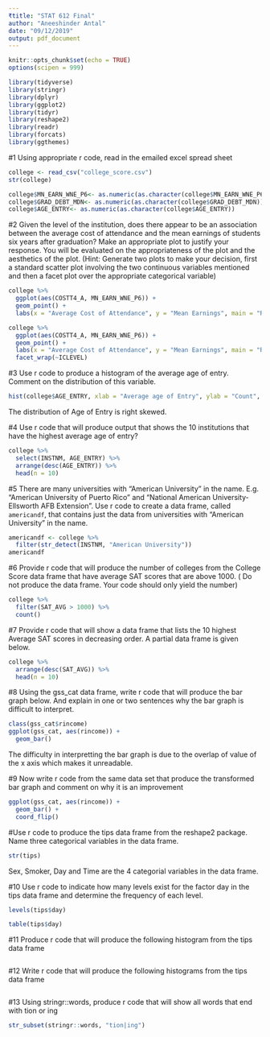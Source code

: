 ```yaml
---
₹title: "STAT 612 Final"
author: "Aneeshinder Antal"
date: "09/12/2019"
output: pdf_document
---
```


```r
knitr::opts_chunk$set(echo = TRUE)
options(scipen = 999)
```

```r
library(tidyverse)		
library(stringr)           
library(dplyr)
library(ggplot2)		
library(tidyr)              
library(reshape2)
library(readr)			
library(forcats)
library(ggthemes)
```


#1 Using appropriate r code,  read in the emailed excel spread sheet
<!--The data in "college_score.csv" contains a subset of the variables found in the
2016 to 2017 [College Scorecard](https://collegescorecard.ed.gov/data/)
database. These data contain information on colleges in the United States. 
The variables included are:
- `UNITID` and `OPEID`: Identifiers for the colleges.
- `INSTNM`: Institution name
- `ADM_RATE`: The Admission Rate.
- `SAT_AVE`: Average SAT equivalent score of students admitted.
- `UGDS`: Enrollment of undergraduate certificate/degree-seeking students
- `COSTT4_A`: Average cost of attendance (academic year institutions)
- `AVGFACSAL`: Average faculty salary
- `GRAD_DEBT_MDN`: The median debt for students who have completed
- `AGE_ENTRY`: Average age of entry
- `ICLEVEL`: Level of institution (1 = 4-year, 2 = 2-year, 3 = less than 2-year).
- `MN_EARN_WNE_P6`: Mean earnings of students working and not enrolled 6 years 
  after entry (so students who graduated in the 2009 to 2010 academic year).-->
  

```r
college <- read_csv("college_score.csv")
str(college)
```
```r
college$MN_EARN_WNE_P6<- as.numeric(as.character(college$MN_EARN_WNE_P6))
college$GRAD_DEBT_MDN<- as.numeric(as.character(college$GRAD_DEBT_MDN))
college$AGE_ENTRY<- as.numeric(as.character(college$AGE_ENTRY))

```

#2 Given the level of the institution, does there appear to be an association between the average cost of attendance and the mean earnings of students six years after graduation? Make an appropriate plot to justify your response. You will be evaluated on the appropriateness of the plot and the aesthetics of the plot. (Hint: Generate two plots to make your decision, first a standard scatter plot involving the two continuous variables mentioned and then a facet plot over the appropriate categorical variable)

```r
college %>% 
  ggplot(aes(COSTT4_A, MN_EARN_WNE_P6)) +
  geom_point() +
  labs(x = "Average Cost of Attendance", y = "Mean Earnings", main = "Relation between Attendance cost and Average Earnings")

college %>% 
  ggplot(aes(COSTT4_A, MN_EARN_WNE_P6)) +
  geom_point() +
  labs(x = "Average Cost of Attendance", y = "Mean Earnings", main = "Relation between Attendance cost and Average Earnings") +
  facet_wrap(~ICLEVEL)

```

#3 Use r code to produce a histogram of the average age of entry.  Comment on the distribution of this variable.
```r
hist(college$AGE_ENTRY, xlab = "Average age of Entry", ylab = "Count", main = "Histogram of Average Age of Entry")
```
The distribution of Age of Entry is right skewed.

#4 Use r code that will produce output that shows the 10 institutions that have the highest average age of entry?
```r
college %>% 
  select(INSTNM, AGE_ENTRY) %>% 
  arrange(desc(AGE_ENTRY)) %>% 
  head(n = 10)
```


#5 There are many universities with "American University" in the name. E.g. "American University of Puerto Rico" and "National American University-Ellsworth AFB Extension".  Use r code to create a data frame, called  `americandf`, that contains just the data from universities with "American University" in the name.
```r
americandf <- college %>% 
  filter(str_detect(INSTNM, "American University"))
americandf
```


#6 Provide r code that will produce the number of colleges from the College Score data frame that have average SAT scores that are above 1000.  ( Do not produce the data frame.  Your code should only yield the number)
```r
college %>%
  filter(SAT_AVG > 1000) %>% 
  count()
```

#7 Provide r code that will show a data frame that lists the 10 highest Average SAT scores in decreasing order.  A partial data frame is given below.
```r
college %>% 
  arrange(desc(SAT_AVG)) %>% 
  head(n = 10)
```


#8 Using the gss_cat data frame, write r code that will produce the bar graph below. And explain in one or two sentences why the bar graph is difficult to interpret.
```r
class(gss_cat$rincome)
ggplot(gss_cat, aes(rincome)) +
  geom_bar()
```
The difficulty in interpretting the bar graph is due to the overlap of value of the x axis which makes it unreadable.

#9 Now write r code from the same data set that produce the transformed bar graph and comment on why it is an improvement
```r
ggplot(gss_cat, aes(rincome)) +
  geom_bar() +
  coord_flip()
```


#Use r code to produce the tips data frame from the reshape2 package.  Name three categorical variables in the data frame.
```r
str(tips)
```
Sex, Smoker, Day and Time are the 4 categorial variables in the data frame.

#10 Use r code to indicate how many levels exist for the factor day in the tips data frame  and determine the frequency of each level.
```r
levels(tips$day)
```


```r
table(tips$day)
```


#11 Produce r code that will produce the following histogram from the tips data frame
```r


```


#12 Write r code that will produce the following histograms from the tips data frame
```r

```


#13 Using stringr::words, produce r code that will show all words that end with tion or ing
```r
str_subset(stringr::words, "tion|ing")
```









